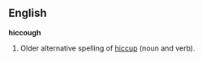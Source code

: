 ==English==
'''hiccough'''

#Older alternative spelling of [[hiccup]] (noun and verb).

<!--Add translations, etc, to "hiccup"-->